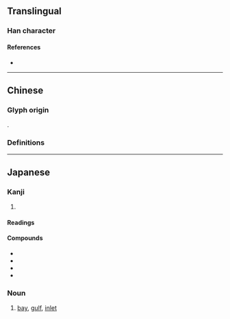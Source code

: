 {{also|灣}}
{{character info/new}}
==Translingual==

===Han character===
{{Han char|rn=85|rad=水|as=09|sn=12|four=|canj=EYCN|ids=⿰氵弯}}

====References====
* {{Han ref|kx=0639.111|dkj=17920|hdz=31683.080|uh=6E7E|ud=28286}}

----

==Chinese==

===Glyph origin===
{{Han simp|灣|f=彎|t=弯}}.

===Definitions===
{{zh-see|灣}}

----

==Japanese==
{{ja-kanji forms|湾|灣}}

===Kanji===
{{ja-kanji|grade=c|rs=水09|kyu=灣}}

# {{rfdef|ja|sort=水09}}

====Readings====
{{ja-readings
|goon=えん<ゑん
|kanon=わん
|kun=いりえ-
}}

====Compounds====
* {{ja-r|湾曲|わんきょく}}
* {{ja-r|湾入|わんにゅう}}
* {{ja-r|台湾|^たいわん}}
* {{ja-r|湾岸|わんがん}}

===Noun===
{{ja-noun|わん}}

# {{lb|ja|geography}} [[bay]], [[gulf]], [[inlet]]